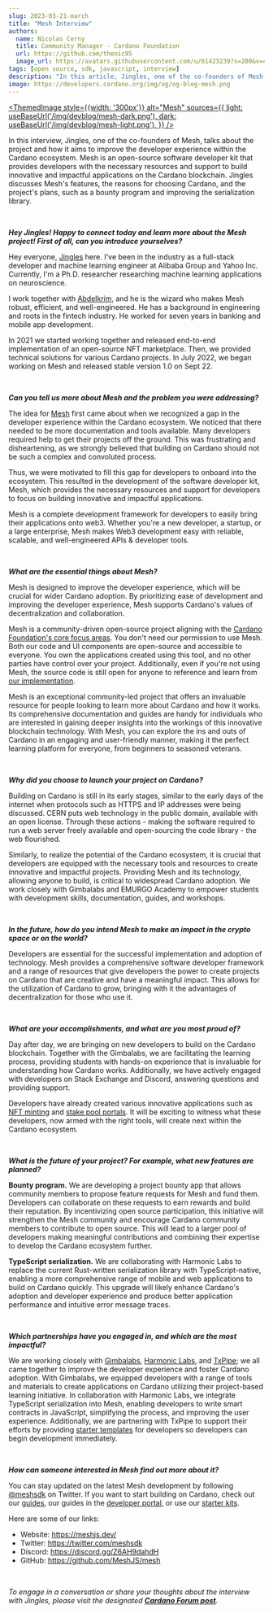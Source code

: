 ```yaml
---
slug: 2023-03-21-march
title: "Mesh Interview"
authors:
  name: Nicolas Cerny
  title: Community Manager - Cardano Foundation
  url: https://github.com/thenic95
  image_url: https://avatars.githubusercontent.com/u/61423239?s=200&v=4  
tags: [open source, sdk, javascript, interview]
description: "In this article, Jingles, one of the co-founders of Mesh, talks about the project and how it aims to improve the developer experience within the Cardano ecosystem. Mesh is an open-source software developer kit that provides developers with the necessary resources and support to build innovative and impactful applications on the Cardano blockchain. Jingles discusses Mesh's features, the reasons for choosing Cardano, and the project's plans, such as a bounty program and improving the serialization library."
image: https://developers.cardano.org/img/og/og-blog-mesh.png
---
```



 [<ThemedImage
style={{width: '300px'}}
alt="Mesh"
sources={{
    light: useBaseUrl('/img/devblog/mesh-dark.png'),
    dark: useBaseUrl('/img/devblog/mesh-light.png'),
  }}
/>](https://meshjs.dev/)

In this interview, Jingles, one of the co-founders of Mesh, talks about the project and how it aims to improve the developer experience within the Cardano ecosystem. Mesh is an open-source software developer kit that provides developers with the necessary resources and support to build innovative and impactful applications on the Cardano blockchain. Jingles discusses Mesh's features, the reasons for choosing Cardano, and the project's plans, such as a bounty program and improving the serialization library. 



<br />

**_Hey Jingles! Happy to connect today and learn more about the Mesh project! First of all, can you introduce yourselves?_**

Hey everyone, [Jingles](https://twitter.com/jinglescode) here. I've been in the industry as a full-stack developer and machine learning engineer at Alibaba Group and Yahoo Inc. Currently, I'm a Ph.D. researcher researching machine learning applications on neuroscience.

I work together with [Abdelkrim](https://twitter.com/abdelkrimdev), and he is the wizard who makes Mesh robust, efficient, and well-engineered. He has a background in engineering and roots in the fintech industry. He worked for seven years in banking and mobile app development.

In 2021 we started working together and released end-to-end implementation of an open-source NFT marketplace. Then, we provided technical solutions for various Cardano projects. In July 2022, we began working on Mesh and released stable version 1.0 on Sept 22.


<br />

**_Can you tell us more about Mesh and the problem you were addressing?_**

The idea for [Mesh](https://meshjs.dev/) first came about when we recognized a gap in the developer experience within the Cardano ecosystem. We noticed that there needed to be more documentation and tools available. Many developers required help to get their projects off the ground. This was frustrating and disheartening, as we strongly believed that building on Cardano should not be such a complex and convoluted process.
 
Thus, we were motivated to fill this gap for developers to onboard into the ecosystem. This resulted in the development of the software developer kit, Mesh, which provides the necessary resources and support for developers to focus on building innovative and impactful applications.

Mesh is a complete development framework for developers to easily bring their applications onto web3. Whether you're a new developer, a startup, or a large enterprise, Mesh makes Web3 development easy with reliable, scalable, and well-engineered APIs & developer tools. 


<br />

**_What are the essential things about Mesh?_**

Mesh is designed to improve the developer experience, which will be crucial for wider Cardano adoption. By prioritizing ease of development and improving the developer experience, Mesh supports Cardano's values of decentralization and collaboration.

Mesh is a community-driven open-source project aligning with the [Cardano Foundation's core focus areas](https://cardanofoundation.org/en/news/cardano-foundation-core-focus-areas/). You don't need our permission to use Mesh. Both our code and UI components are open-source and accessible to everyone. You own the applications created using this tool, and no other parties have control over your project. Additionally, even if you're not using Mesh, the source code is still open for anyone to reference and learn from [our implementation](https://github.com/MeshJS/mesh).

Mesh is an exceptional community-led project that offers an invaluable resource for people looking to learn more about Cardano and how it works. Its comprehensive documentation and guides are handy for individuals who are interested in gaining deeper insights into the workings of this innovative blockchain technology. With Mesh, you can explore the ins and outs of Cardano in an engaging and user-friendly manner, making it the perfect learning platform for everyone, from beginners to seasoned veterans.


<br />

**_Why did you choose to launch your project on Cardano?_**

Building on Cardano is still in its early stages, similar to the early days of the internet when protocols such as HTTPS and IP addresses were being discussed. CERN puts web technology in the public domain, available with an open license. Through these actions - making the software required to run a web server freely available and open-sourcing the code library - the web flourished.

Similarly, to realize the potential of the Cardano ecosystem, it is crucial that developers are equipped with the necessary tools and resources to create innovative and impactful projects. Providing Mesh and its technology, allowing anyone to build, is critical to widespread Cardano adoption. We work closely with Gimbalabs and EMURGO Academy to empower students with development skills, documentation, guides, and workshops.


<br />

**_In the future, how do you intend Mesh to make an impact in the crypto space or on the world?_**

Developers are essential for the successful implementation and adoption of technology. Mesh provides a comprehensive software developer framework and a range of resources that give developers the power to create projects on Cardano that are creative and have a meaningful impact. This allows for the utilization of Cardano to grow, bringing with it the advantages of decentralization for those who use it.


<br />

**_What are your accomplishments, and what are you most proud of?_**

Day after day, we are bringing on new developers to build on the Cardano blockchain. Together with the Gimbalabs, we are facilitating the learning process, providing students with hands-on experience that is invaluable for understanding how Cardano works. Additionally, we have actively engaged with developers on Stack Exchange and Discord, answering questions and providing support. 

Developers have already created various innovative applications such as [NFT minting](https://badfoxmc.com/) and [stake pool portals](https://staking-template.meshjs.dev/). It will be exciting to witness what these developers, now armed with the right tools, will create next within the Cardano ecosystem.


<br />

**_What is the future of your project? For example, what new features are planned?_**

**Bounty program.** We are developing a project bounty app that allows community members to propose feature requests for Mesh and fund them. Developers can collaborate on these requests to earn rewards and build their reputation. By incentivizing open source participation, this initiative will strengthen the Mesh community and encourage Cardano community members to contribute to open source. This will lead to a larger pool of developers making meaningful contributions and combining their expertise to develop the Cardano ecosystem further.

**TypeScript serialization.** We are collaborating with Harmonic Labs to replace the current Rust-written serialization library with TypeScript-native, enabling a more comprehensive range of mobile and web applications to build on Cardano quickly. This upgrade will likely enhance Cardano's adoption and developer experience and produce better application performance and intuitive error message traces.


<br />

**_Which partnerships have you engaged in, and which are the most impactful?_**

We are working closely with [Gimbalabs](https://gimbalabs.io/), [Harmonic Labs](https://www.harmoniclabs.tech/), and [TxPipe](https://txpipe.io/); we all came together to improve the developer experience and foster Cardano adoption. With Gimbalabs, we equipped developers with a range of tools and materials to create applications on Cardano utilizing their project-based learning initiative. In collaboration with Harmonic Labs, we integrate TypeScript serialization into Mesh, enabling developers to write smart contracts in JavaScript, simplifying the process, and improving the user experience. Additionally, we are partnering with TxPipe to support their efforts by providing [starter templates](https://demeter.run/starter-kits) for developers so developers can begin development immediately.


<br />

**_How can someone interested in Mesh find out more about it?_**

You can stay updated on the latest Mesh development by following [@meshsdk](https://twitter.com/meshsdk) on Twitter. If you want to start building on Cardano, check out our [guides](https://meshjs.dev/guides), our guides in the [developer portal](../docs/get-started/mesh/overview), or use our [starter kits](https://meshjs.dev/starter-templates). 

Here are some of our links:

- Website: https://meshjs.dev/
- Twitter: https://twitter.com/meshsdk
- Discord: https://discord.gg/Z6AH9dahdH
- GitHub: https://github.com/MeshJS/mesh


<br />

*To engage in a conversation or share your thoughts about the interview with Jingles, please visit the designated **[Cardano Forum post](https://forum.cardano.org/t/developer-spotlight-mesh/115773)**.*